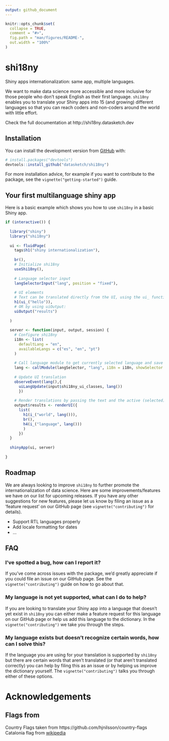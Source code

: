 ```yaml
---
output: github_document
---
```


<!-- README.md is generated from README.Rmd. Please edit that file -->

```r
knitr::opts_chunk$set(
  collapse = TRUE,
  comment = "#>",
  fig.path = "man/figures/README-",
  out.width = "100%"
)
```

# shi18ny

<!-- badges: start -->
<!-- badges: end -->

Shiny apps internationalization: same app, multiple languages.

We want to make data science more accessible and more inclusive for those people who don't speak English as their first language. `shi18ny` enables you to translate your Shiny apps into 15 (and growing) different languages so that you can reach coders and non-coders around the world with little effort. 

Check the full documentation at http://shi18ny.datasketch.dev


## Installation

You can install the development version from [GitHub](https://github.com/) with:

``` r
# install.packages("devtools")
devtools::install_github("datasketch/shi18ny")
```
For more installation advice, for example if you want to contribute to the package, see the `vignette("getting-started")` guide.

## Your first multilanguage shiny app

Here is a basic example which shows you how to use `shi18ny` in a basic Shiny app. 

```r
if (interactive()) {
  
  library("shiny")
  library("shi18ny")
  
  ui <- fluidPage(
    tags$h1("shiny internationalization"),
    
    br(),
    # Initialize shi18ny
    useShi18ny(),
    
    # Language selector input
    langSelectorInput("lang", position = "fixed"),
    
    # UI elements
    # Text can be translated directly from the UI, using the ui_ function:
    h1(ui_("hello")),
    # OR by using uiOutput:
    uiOutput("results")
    
  )
  
  server <- function(input, output, session) {
    # Configure shi18ny
    i18n <- list(
      defaultLang = "en",
      availableLangs = c("es", "en", "pt")
    )
    
    # Call language module to get currently selected language and save it in a reactive
    lang <- callModule(langSelector, "lang", i18n = i18n, showSelector = TRUE)
    
    # Update UI translation
    observeEvent(lang(),{
      uiLangUpdate(input$shi18ny_ui_classes, lang())
      })
    
    # Render translations by passing the text and the active (selected) language as the lang() parameter to the i_ function
    output$results <- renderUI({
      list(
        h1(i_("world", lang())), 
        br(), 
        h4(i_("language", lang()))
        )
      })
  }
  
  shinyApp(ui, server)
  
}
```


## Roadmap

We are always looking to improve `shi18ny` to further promote the internationalization of data science. Here are some improvements/features we have on our list for upcoming releases. If you have any other suggestions for new features, please let us know by filing an issue as a 'feature request' on our GitHub page (see `vignette("contributing")` for details).

- Support RTL languages properly
- Add locale formatting for dates
- ...


## FAQ

### I've spotted a bug, how can I report it?

If you've come across issues with the package, we'd greatly appreciate if you could file an issue on our GitHub page. See the `vignette("contributing")` guide on how to go about that. 

### My language is not yet supported, what can I do to help?

If you are looking to translate your Shiny app into a language that doesn't yet exist in `shi18ny` you can either make a feature request for this language on our GitHub page or help us add this language to the dictionary. In the `vignette("contributing")` we take you through the steps.

### My language exists but doesn't recognize certain words, how can I solve this?

If the language you are using for your translation is supported by `shi18ny` but there are certain words that aren't translated (or that aren't translated correctly) you can help by filing this as an issue or by helping us improve the dictionary yourself. The `vignette("contributing")` talks you through either of these options. 


# Acknowledgements

## Flags from

Country Flags taken from https://github.com/hjnilsson/country-flags
Catalonia flag from [wikipedia](https://meta.wikimedia.org/wiki/File:Flag_of_Catalonia.svg)
